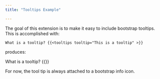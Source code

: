 ```yaml
---
title: "Tooltips Example"

---
```


The goal of this extension is to make it easy to include bootstrap tooltips. This is accomplished with:

```{shortcodes=false}
What is a tooltip? {{<tooltips tooltip="This is a tooltip" >}}
```

produces:

What is a tooltip? {{<tooltips tooltip="This is a tooltip" >}}

For now, the tool tip is always attached to a bootstrap info icon.




